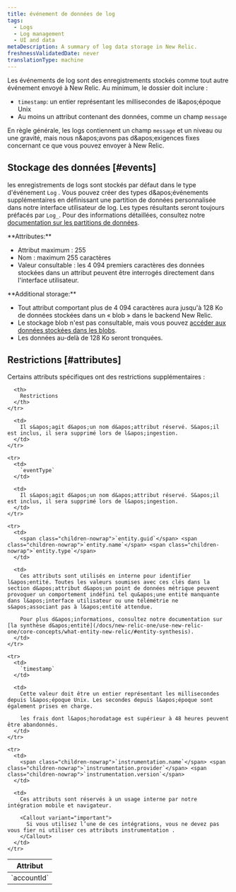 ```yaml
---
title: événement de données de log
tags:
  - Logs
  - Log management
  - UI and data
metaDescription: A summary of log data storage in New Relic.
freshnessValidatedDate: never
translationType: machine
---
```


Les événements de log sont des enregistrements stockés comme tout autre événement envoyé à New Relic. Au minimum, le dossier doit inclure :

* `timestamp`: un entier représentant les millisecondes de l&amp;apos;époque Unix
* Au moins un attribut contenant des données, comme un champ `message`

En règle générale, les logs contiennent un champ `message` et un niveau ou une gravité, mais nous n&amp;apos;avons pas d&amp;apos;exigences fixes concernant ce que vous pouvez envoyer à New Relic.

## Stockage des données [#events]

les enregistrements de logs sont stockés par défaut dans le type d&apos;événement `Log` . Vous pouvez créer des types d&amp;apos;événements supplémentaires en définissant une partition de données personnalisée dans notre interface utilisateur de log. Les types résultants seront toujours préfacés par `Log_`. Pour des informations détaillées, consultez notre [documentation sur les partitions de données](/docs/logs/ui-data/data-partitions/).

<DNT>
  **Attributes:**
</DNT>

* Attribut maximum : 255
* Nom : maximum 255 caractères
* Valeur consultable : les 4 094 premiers caractères des données stockées dans un attribut peuvent être interrogés directement dans l&apos;interface utilisateur.

<DNT>
  **Additional storage:**
</DNT>

* Tout attribut comportant plus de 4 094 caractères aura jusqu&apos;à 128 Ko de données stockées dans un « blob » dans le backend New Relic.
* Le stockage blob n&apos;est pas consultable, mais vous pouvez [accéder aux données stockées dans les blobs](/docs/logs/ui-data/long-logs-blobs).
* Les données au-delà de 128 Ko seront tronquées.

## Restrictions [#attributes]

Certains attributs spécifiques ont des restrictions supplémentaires :

<table>
  <thead>
    <tr>
      <th style={{ width: "150px" }}>
        Attribut
      </th>

      <th>
        Restrictions
      </th>
    </tr>
  </thead>

  <tbody>
    <tr>
      <td>
        `accountId`
      </td>

      <td>
        Il s&apos;agit d&apos;un nom d&apos;attribut réservé. S&apos;il est inclus, il sera supprimé lors de l&apos;ingestion.
      </td>
    </tr>

    <tr>
      <td>
        `eventType`
      </td>

      <td>
        Il s&apos;agit d&apos;un nom d&apos;attribut réservé. S&apos;il est inclus, il sera supprimé lors de l&apos;ingestion.
      </td>
    </tr>

    <tr>
      <td>
        <span class="children-nowrap">`entity.guid`</span> <span class="children-nowrap">`entity.name`</span> <span class="children-nowrap">`entity.type`</span>
      </td>

      <td>
        Ces attributs sont utilisés en interne pour identifier l&apos;entité. Toutes les valeurs soumises avec ces clés dans la section d&apos;attribut d&apos;un point de données métrique peuvent provoquer un comportement indéfini tel qu&apos;une entité manquante dans l&apos;interface utilisateur ou une télémétrie ne s&apos;associant pas à l&apos;entité attendue.

        Pour plus d&apos;informations, consultez notre documentation sur [la synthèse d&apos;entité](/docs/new-relic-one/use-new-relic-one/core-concepts/what-entity-new-relic/#entity-synthesis).
      </td>
    </tr>

    <tr>
      <td>
        `timestamp`
      </td>

      <td>
        Cette valeur doit être un entier représentant les millisecondes depuis l&apos;époque Unix. Les secondes depuis l&apos;époque sont également prises en charge.

        les frais dont l&apos;horodatage est supérieur à 48 heures peuvent être abandonnés.
      </td>
    </tr>

    <tr>
      <td>
        <span class="children-nowrap">`instrumentation.name`</span> <span class="children-nowrap">`instrumentation.provider`</span> <span class="children-nowrap">`instrumentation.version`</span>
      </td>

      <td>
        Ces attributs sont réservés à un usage interne par notre intégration mobile et navigateur.

        <Callout variant="important">
          Si vous utilisez l’une de ces intégrations, vous ne devez pas vous fier ni utiliser ces attributs instrumentation .
        </Callout>
      </td>
    </tr>
  </tbody>
</table>